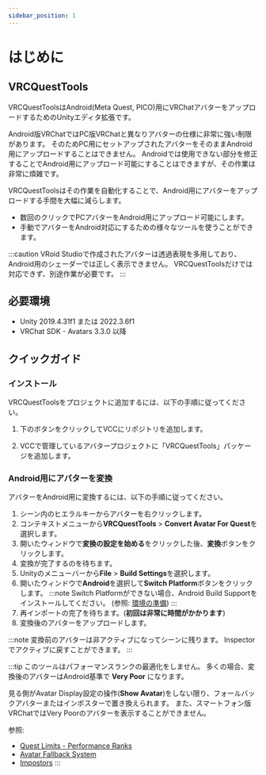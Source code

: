 ```yaml
---
sidebar_position: 1
---
```



# はじめに

## VRCQuestTools

VRCQuestToolsはAndroid(Meta Quest, PICO)用にVRChatアバターをアップロードするためのUnityエディタ拡張です。

Android版VRChatではPC版VRChatと異なりアバターの仕様に非常に強い制限があります。
そのためPC用にセットアップされたアバターをそのままAndroid用にアップロードすることはできません。
Androidでは使用できない部分を修正することでAndroid用にアップロード可能にすることはできますが、その作業は非常に煩雑です。

VRCQuestToolsはその作業を自動化することで、Android用にアバターをアップロードする手間を大幅に減らします。

- 数回のクリックでPCアバターをAndroid用にアップロード可能にします。
- 手動でアバターをAndroid対応にするための様々なツールを使うことができます。

:::caution
VRoid Studioで作成されたアバターは透過表現を多用しており、Android用のシェーダーでは正しく表示できません。
VRCQuestToolsだけでは対応できず、別途作業が必要です。
:::

## 必要環境

- Unity 2019.4.31f1 または 2022.3.6f1
- VRChat SDK - Avatars 3.3.0 以降

## クイックガイド

### インストール

VRCQuestToolsをプロジェクトに追加するには、以下の手順に従ってください。

1. 下のボタンをクリックしてVCCにリポジトリを追加します。
    <AddToVccLink className="button button--primary button--lg" />

2. VCCで管理しているアバタープロジェクトに「VRCQuestTools」パッケージを追加します。

### Android用にアバターを変換

アバターをAndroid用に変換するには、以下の手順に従ってください。

1. シーン内のヒエラルキーからアバターを右クリックします。
2. コンテキストメニューから**VRCQuestTools** > **Convert Avatar For Quest**を選択します。
3. 開いたウィンドウで**変換の設定を始める**をクリックした後、**変換**ボタンをクリックします。
4. 変換が完了するのを待ちます。
5. Unityのメニューバーから**File** > **Build Settings**を選択します。
6. 開いたウィンドウで**Android**を選択して**Switch Platform**ボタンをクリックします。
    :::note
    Switch Platformができない場合、Android Build Supportをインストールしてください。
    (参照: [環境の準備](./tutorial/set-up-environment))
    :::
7. 再インポートの完了を待ちます。(**初回は非常に時間がかかります**)
8. 変換後のアバターをアップロードします。

:::note
変換前のアバターは非アクティブになってシーンに残ります。
Inspectorでアクティブに戻すことができます。
:::

:::tip
このツールはパフォーマンスランクの最適化をしません。
多くの場合、変換後のアバターはAndroid基準で **Very Poor** になります。

見る側がAvatar Display設定の操作(**Show Avatar**)をしない限り、フォールバックアバターまたはインポスターで置き換えられます。
また、スマートフォン版VRChatではVery Poorのアバターを表示することができません。

参照:
- [Quest Limits - Performance Ranks](https://creators.vrchat.com/avatars/avatar-performance-ranking-system/#quest-limits)
- [Avatar Fallback System](https://docs.vrchat.com/docs/avatar-fallback-system)
- [Impostors](https://creators.vrchat.com/avatars/avatar-impostors)
:::
